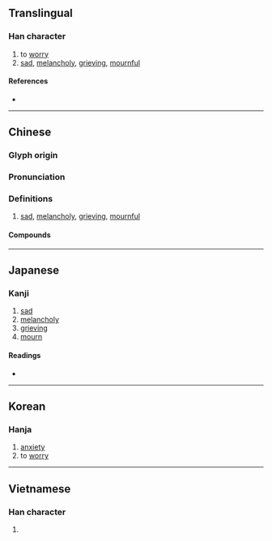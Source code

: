 {{character info/new}}
==Translingual==

===Han character===
{{Han char|rn=61|rad=心|as=08|sn=11|four=97047|canj=PEEE|ids=⿰忄叕}}

# to [[worry]]
# [[sad]], [[melancholy]], [[grieving]], [[mournful]]

====References====
* {{Han ref|kx=0391.070|dkj=10810|dj=0725.190|hdz=42320.020|uh=60D9|ud=24793|bh=D55B|bd=54619}}

----

==Chinese==
{{zh-forms}}

===Glyph origin===
{{Han etym}}

===Pronunciation===
{{zh-pron
|m=chuò
|c=zyut3
|h=
|md=
|mn=qz,tw,xm,zz:thòe
|w=
|mc=y
|oc=y
|cat=
}}

===Definitions===
{{zh-hanzi}}

# [[sad]], [[melancholy]], [[grieving]], [[mournful]]

====Compounds====
{{zh-der|綿惙|惙頓|惙惙|岋岋惙惙|憂惙|惙然|惙怛|危惙}}

----

==Japanese==

===Kanji===
{{ja-kanji|grade=|rs=心08}}

# [[sad]]
# [[melancholy]]
# [[grieving]]
# [[mourn]]

====Readings====
* {{ja-readings|on=[[てつ]] (tetsu), [[てち]] (techi), [[てい]] (tei)|kun=[[うれえる]] (ureeru)}}

----

==Korean==

===Hanja===
{{ko-hanja|hangeul=철|eumhun=|rv=cheol|mr=ch'ŏl|y=chel}}

# [[anxiety]]
# to [[worry]]

----

==Vietnamese==

===Han character===
{{vi-hantu|[[chuyện]], [[chuyết]], [[xuyết]]|rs=心08}}

# {{defn|vi}}